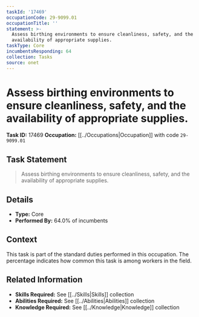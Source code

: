 ```yaml
---
taskId: '17469'
occupationCode: 29-9099.01
occupationTitle: ''
statement: >-
  Assess birthing environments to ensure cleanliness, safety, and the
  availability of appropriate supplies.
taskType: Core
incumbentsResponding: 64
collection: Tasks
source: onet
---
```

# Assess birthing environments to ensure cleanliness, safety, and the availability of appropriate supplies.

**Task ID:** 17469
**Occupation:** [[../Occupations|Occupation]] with code `29-9099.01`

## Task Statement

> Assess birthing environments to ensure cleanliness, safety, and the availability of appropriate supplies.

## Details

- **Type:** Core
- **Performed By:** 64.0% of incumbents

## Context

This task is part of the standard duties performed in this occupation. The percentage indicates how common this task is among workers in the field.

## Related Information

- **Skills Required:** See [[../Skills|Skills]] collection
- **Abilities Required:** See [[../Abilities|Abilities]] collection
- **Knowledge Required:** See [[../Knowledge|Knowledge]] collection
